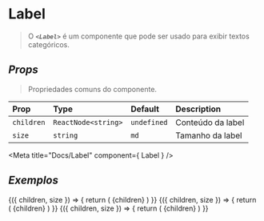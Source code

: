 <!-- Label.stories.mdx -->

# Label
> O _**`<Label>`**_ é um componente que pode ser usado para exibir textos categóricos.

## _Props_

> Propriedades comuns do componente.

| Prop | Type | Default | Description |
| :--- | :--- | :------ | :---------- |
| `children` | `ReactNode<string>` | `undefined` | Conteúdo da label |
| `size` | `string` | `md` | Tamanho da label |

<Meta title="Docs/Label" component={ Label } />


## _Exemplos_

<Canvas isColumn  withSource="closed" withToolbar>
  <Story name="Large" args={{
    children: 'Large',
    size: 'lg'
  }}>
  {({
    children,
    size
  }) => {
    return (
      <Label size={size}>
        {children}
      </Label>
    )
  }}
  </Story>
  <Story name="Medium" args={{
    children: 'Medium',
    size: 'md'
  }}>
  {({
    children,
    size
  }) => {
    return (
      <Label size={size}>
        {children}
      </Label>
    )
  }}
  </Story>
  <Story name="Small" args={{
    children: 'Small',
    size: 'sm'
  }}>
  {({
    children,
    size
  }) => {
    return (
      <Label size={size}>
        {children}
      </Label>
    )
  }}
  </Story>
</Canvas>